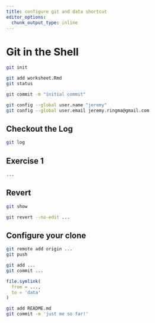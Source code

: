 ```yaml
---
title: configure git and data shortcut
editor_options: 
  chunk_output_type: inline
---
```


# Git in the Shell

```bash
git init
```

```bash
git add worksheet.Rmd
git status
```

```bash
git commit -m "initial commit"
```

```bash
git config --global user.name "jeremy"
git config --global user.email jeremy.ringma@gmail.com
```

## Checkout the Log

```bash
git log
```

## Exercise 1

```bash
...
```

## Revert

```bash
git show
```

```bash
git revert --no-edit ...
```

## Configure your clone

```bash
git remote add origin ...
git push
```

```bash
git add ...
git commit ...
```

```r
file.symlink(
  from = ...,
  to = 'data'
)
```

```bash
git add README.md
git commit -m 'just me so far!'
```
